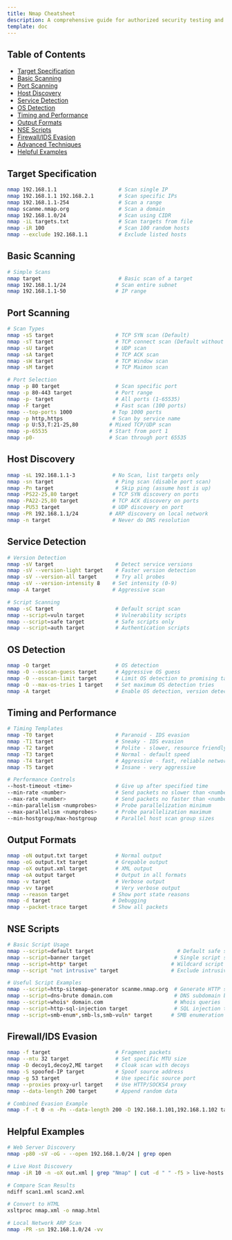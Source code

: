 ```yaml
---
title: Nmap Cheatsheet
description: A comprehensive guide for authorized security testing and research
template: doc
---
```


## Table of Contents

- [Target Specification](#target-specification)
- [Basic Scanning](#basic-scanning)
- [Port Scanning](#port-scanning)
- [Host Discovery](#host-discovery)
- [Service Detection](#service-detection)
- [OS Detection](#os-detection)
- [Timing and Performance](#timing-and-performance)
- [Output Formats](#output-formats)
- [NSE Scripts](#nse-scripts)
- [Firewall/IDS Evasion](#firewall-ids-evasion)
- [Advanced Techniques](#advanced-techniques)
- [Helpful Examples](#helpful-examples)

## Target Specification

```bash
nmap 192.168.1.1                    # Scan single IP
nmap 192.168.1.1 192.168.2.1        # Scan specific IPs
nmap 192.168.1.1-254                # Scan a range
nmap scanme.nmap.org                # Scan a domain
nmap 192.168.1.0/24                 # Scan using CIDR
nmap -iL targets.txt                # Scan targets from file
nmap -iR 100                        # Scan 100 random hosts
nmap --exclude 192.168.1.1          # Exclude listed hosts
```

## Basic Scanning

```bash
# Simple Scans
nmap target                         # Basic scan of a target
nmap 192.168.1.1/24                # Scan entire subnet
nmap 192.168.1.1-50                # IP range
```

## Port Scanning

```bash
# Scan Types
nmap -sS target                    # TCP SYN scan (Default)
nmap -sT target                    # TCP connect scan (Default without root)
nmap -sU target                    # UDP scan
nmap -sA target                    # TCP ACK scan
nmap -sW target                    # TCP Window scan
nmap -sM target                    # TCP Maimon scan

# Port Selection
nmap -p 80 target                  # Scan specific port
nmap -p 80-443 target              # Port range
nmap -p- target                    # All ports (1-65535)
nmap -F target                     # Fast scan (100 ports)
nmap --top-ports 1000             # Top 1000 ports
nmap -p http,https                # Scan by service name
nmap -p U:53,T:21-25,80          # Mixed TCP/UDP scan
nmap -p-65535                    # Start from port 1
nmap -p0-                        # Scan through port 65535
```

## Host Discovery

```bash
nmap -sL 192.168.1.1-3            # No Scan, list targets only
nmap -sn target                    # Ping scan (disable port scan)
nmap -Pn target                    # Skip ping (assume host is up)
nmap -PS22-25,80 target           # TCP SYN discovery on ports
nmap -PA22-25,80 target           # TCP ACK discovery on ports
nmap -PU53 target                 # UDP discovery on port
nmap -PR 192.168.1.1/24          # ARP discovery on local network
nmap -n target                    # Never do DNS resolution
```

## Service Detection

```bash
# Version Detection
nmap -sV target                    # Detect service versions
nmap -sV --version-light target    # Faster version detection
nmap -sV --version-all target      # Try all probes
nmap -sV --version-intensity 8    # Set intensity (0-9)
nmap -A target                    # Aggressive scan

# Script Scanning
nmap -sC target                    # Default script scan
nmap --script=vuln target          # Vulnerability scripts
nmap --script=safe target          # Safe scripts only
nmap --script=auth target          # Authentication scripts
```

## OS Detection

```bash
nmap -O target                     # OS detection
nmap -O --osscan-guess target      # Aggressive OS guess
nmap -O --osscan-limit target      # Limit OS detection to promising targets
nmap -O --max-os-tries 1 target    # Set maximum OS detection tries
nmap -A target                     # Enable OS detection, version detection, scripts, and traceroute
```

## Timing and Performance

```bash
# Timing Templates
nmap -T0 target                    # Paranoid - IDS evasion
nmap -T1 target                    # Sneaky - IDS evasion
nmap -T2 target                    # Polite - slower, resource friendly
nmap -T3 target                    # Normal - default speed
nmap -T4 target                    # Aggressive - fast, reliable networks
nmap -T5 target                    # Insane - very aggressive

# Performance Controls
--host-timeout <time>              # Give up after specified time
--min-rate <number>                # Send packets no slower than <number>/sec
--max-rate <number>                # Send packets no faster than <number>/sec
--min-parallelism <numprobes>      # Probe parallelization minimum
--max-parallelism <numprobes>      # Probe parallelization maximum
--min-hostgroup/max-hostgroup      # Parallel host scan group sizes
```

## Output Formats

```bash
nmap -oN output.txt target         # Normal output
nmap -oG output.txt target         # Grepable output
nmap -oX output.xml target         # XML output
nmap -oA output target             # Output in all formats
nmap -v target                     # Verbose output
nmap -vv target                    # Very verbose output
nmap --reason target              # Show port state reasons
nmap -d target                    # Debugging
nmap --packet-trace target        # Show all packets
```

## NSE Scripts

```bash
# Basic Script Usage
nmap --script=default target                           # Default safe scripts
nmap --script=banner target                           # Single script scan
nmap --script=http* target                           # Wildcard script scan
nmap --script "not intrusive" target                 # Exclude intrusive scripts

# Useful Script Examples
nmap --script=http-sitemap-generator scanme.nmap.org  # Generate HTTP site map
nmap --script=dns-brute domain.com                    # DNS subdomain brute force
nmap --script=whois* domain.com                       # Whois queries
nmap --script=http-sql-injection target               # SQL injection test
nmap --script=smb-enum*,smb-ls,smb-vuln* target      # SMB enumeration and checks
```

## Firewall/IDS Evasion

```bash
nmap -f target                     # Fragment packets
nmap --mtu 32 target               # Set specific MTU size
nmap -D decoy1,decoy2,ME target    # Cloak scan with decoys
nmap -S spoofed-IP target          # Spoof source address
nmap -g 53 target                  # Use specific source port
nmap --proxies proxy-url target    # Use HTTP/SOCKS4 proxy
nmap --data-length 200 target      # Append random data

# Combined Evasion Example
nmap -f -t 0 -n -Pn --data-length 200 -D 192.168.1.101,192.168.1.102 target
```

## Helpful Examples

```bash
# Web Server Discovery
nmap -p80 -sV -oG - --open 192.168.1.0/24 | grep open

# Live Host Discovery
nmap -iR 10 -n -oX out.xml | grep "Nmap" | cut -d " " -f5 > live-hosts.txt

# Compare Scan Results
ndiff scan1.xml scan2.xml

# Convert to HTML
xsltproc nmap.xml -o nmap.html

# Local Network ARP Scan
nmap -PR -sn 192.168.1.0/24 -vv
```